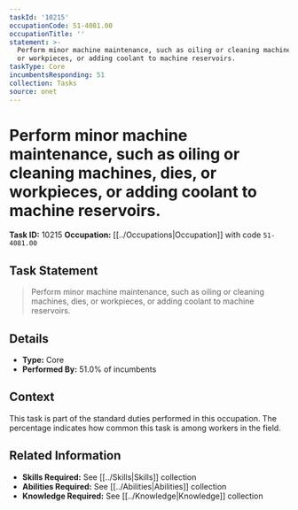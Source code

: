 ```yaml
---
taskId: '10215'
occupationCode: 51-4081.00
occupationTitle: ''
statement: >-
  Perform minor machine maintenance, such as oiling or cleaning machines, dies,
  or workpieces, or adding coolant to machine reservoirs.
taskType: Core
incumbentsResponding: 51
collection: Tasks
source: onet
---
```

# Perform minor machine maintenance, such as oiling or cleaning machines, dies, or workpieces, or adding coolant to machine reservoirs.

**Task ID:** 10215
**Occupation:** [[../Occupations|Occupation]] with code `51-4081.00`

## Task Statement

> Perform minor machine maintenance, such as oiling or cleaning machines, dies, or workpieces, or adding coolant to machine reservoirs.

## Details

- **Type:** Core
- **Performed By:** 51.0% of incumbents

## Context

This task is part of the standard duties performed in this occupation. The percentage indicates how common this task is among workers in the field.

## Related Information

- **Skills Required:** See [[../Skills|Skills]] collection
- **Abilities Required:** See [[../Abilities|Abilities]] collection
- **Knowledge Required:** See [[../Knowledge|Knowledge]] collection
